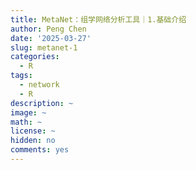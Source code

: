 ```yaml
---
title: MetaNet：组学网络分析工具｜1.基础介绍
author: Peng Chen
date: '2025-03-27'
slug: metanet-1
categories:
  - R
tags:
  - network
  - R
description: ~
image: ~
math: ~
license: ~
hidden: no
comments: yes
---
```

